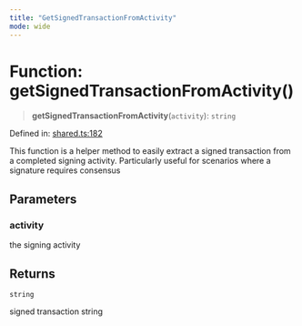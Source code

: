 ```yaml
---
title: "GetSignedTransactionFromActivity"
mode: wide
---
```

  
# Function: getSignedTransactionFromActivity()

> **getSignedTransactionFromActivity**(`activity`): `string`

Defined in: [shared.ts:182](https://github.com/tkhq/sdk/blob/main/packages/http/src/shared.ts#L182)

This function is a helper method to easily extract a signed transaction from a completed signing activity.
Particularly useful for scenarios where a signature requires consensus

## Parameters

### activity

the signing activity

## Returns

`string`

signed transaction string
